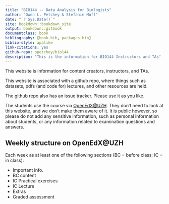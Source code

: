 ```yaml
--- 
title: "BIO144 -- Data Analysis for Biologists"
author: "Owen L. Petchey & Stefanie Muff"
date: "`r Sys.Date()`"
site: bookdown::bookdown_site
output: bookdown::gitbook
documentclass: book
bibliography: [book.bib, packages.bib]
biblio-style: apalike
link-citations: yes
github-repo: opetchey/bio144
description: "This is the information for BIO144 Instructors and TAs"
---
```


This website is information for content creators, instructors, and TAs.

This website is associated with a github repo, where things such as datasets, pdfs (and code for) lectures, and other resources are held.

The github repo also has an issue tracker. Please use it as you like.

The students use the course via [OpenEdX\@UZH](https://openedx.mnf.uzh.ch/courses/course-v1:UZH+BIO144+FS2017/info). They don't need to look at this website, and we don't make them aware of it. It is public however, so please do not add any sensitive information, such as personal information about students, or any information related to examination questions and answers.

## Weekly structure on OpenEdX\@UZH

Each week as at least one of the following sections (BC = before class; IC = in class):

* Important info.
* BC content
* IC Practical exercises
* IC Lecture
* Extras
* Graded assessment




